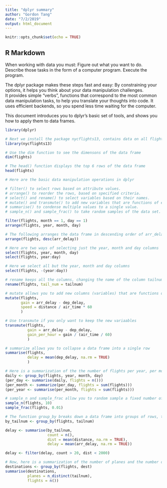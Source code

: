 ---
title: "dplyr summary"
author: "Gordon Tang"
date: "7/2/2019"
output: html_document
---

```{r setup, include=FALSE}
knitr::opts_chunk$set(echo = TRUE)
```

## R Markdown

When working with data you must:
Figure out what you want to do.
Describe those tasks in the form of a computer program.
Execute the program.

The dplyr package makes these steps fast and easy:
By constraining your options, it helps you think about your data manipulation challenges.	
It provides simple “verbs”, functions that correspond to the most common data manipulation tasks, to help you translate your thoughts into code.
It uses efficient backends, so you spend less time waiting for the computer.

This document introduces you to dplyr’s basic set of tools, and shows you how to apply them to data frames. 

```{r}
library(dplyr)

# Next we install the package nycflights13, contains data on all flights that departed New York City in 2013
library(nycflights13)

# Use the dim function to see the dimensons of the data frame
dim(flights)

# The head() function displays the top 6 rows of the data frame
head(flights)

# Here are the basic data manipulation operations in dplyr

# filter() to select rows based on attribute values.
# arrange() to reorder the rows, based on specified criteria.
# select() and rename() to select variables based on their names.
# mutate() and transmute() to add new variables that are functions of existing variables.
# summarise() to condense multiple values to a single value.
# sample_n() and sample_frac() to take random samples of the data set.

filter(flights, month == 1, day == 1)
arrange(flights, year, month, day)

# The following arranges the data frame in descending order of arr_delays
arrange(flights, desc(arr_delay))

# Here are two ways of selecting just the year, month and day columns
select(flights, year, month, day)
select(flights, year:day)

# Here we select all but the year, month and day columns
select(flights, -(year:day))

# rename keeps all the columns, changing the name of the column tailnum to tail_num
rename(flights, tail_num = tailnum)

# mutate allows you to add new columns (variables) that are functions of existing columns (variables)
mutate(flights, 
       gain = arr_delay - dep_delay,
       speed = distance / air_time * 60
       )

# Use transmute if you only want to keep the new variaables
transmute(flights,
          gain = arr_delay - dep_delay,
          gain_per_hour = gain / (air_time / 60)
          )

# summarize allows you to collapse a data frame into a single row
summarise(flights,
          delay = mean(dep_delay, na.rm = TRUE)
          )

# Here is a summarization of the the number of flights per year, per month and per day, respectively
daily <- group_by(flights, year, month, day)
(per_day <- summarise(daily, flights = n()))
(per_month <- summarize(per_day, flights = sum(flights)))
(per_year <- summarise(per_month, flights = sum(flights)))

# sample_n and sample_frac allow you to random sample a fixed number of rows or a fixed fraction of rows, respectively
sample_n(flights, 10)
sample_frac(flights, 0.01)

# The function group_by breaks down a data frame into groups of rows, than apply data operations "by group"
by_tailnum <- group_by(flights, tailnum)

delay <- summarise(by_tailnum,
                   count = n(),
                   dist = mean(distance, na.rm = TRUE),
                   delay = mean(arr_delay, na.rm = TRUE))

delay <- filter(delay, count > 20, dist < 2000)

# Now, here is a summarization of the number of planes and the number of flights by destination
destinations <- group_by(flights, dest)
summarise(destinations,
          planes = n_distinct(tailnum),
          flights = n())

```
